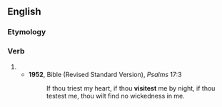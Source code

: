 ==English==

===Etymology===
{{suffix|en|visit|est}}

===Verb===
{{head|en|verb form}}

# {{en-archaic second-person singular of|visit}}
#* '''1952''', Bible (Revised Standard Version), ''Psalms'' 17:3
#*: If thou triest my heart, if thou '''visitest''' me by night, if thou testest me, thou wilt find no wickedness in me.